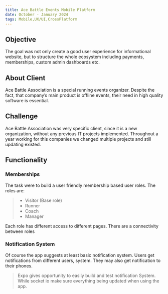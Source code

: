 ```yaml
---
title: Ace Battle Events Mobile Platform
date: October - January 2024
tags: Mobile,UX/UI,CrossPlatform
---
```


<MdxImage
  src="https://storage.googleapis.com/abe_cloud_storage/website%2Fmobile-preview.png"
  width={800}
  height={500}
  className="mx-auto mt-5 mb-4"
/>

## Objective

The goal was not only create a good user experience for informational website, but to structure the whole ecosystem including payments, memberships, custom admin dashboards etc.

## About Client

<div className="flex mt-8 gap-5 items-center">
  <MdxImage
    src="https://storage.googleapis.com/abe_cloud_storage/logo%2Fabm-logo-white.svg"
    width={150}
    height={150}
  />

<span className="text-primary">Ace Battle Association</span> is a special running
events organizer. Despite the fact, that company’s main product is offline events,
their need in high quality software is essential.

</div>

## Challenge

Ace Battle Association was very specific client, since it is a new organization,
without any previous IT projects implemented. Throughout a year working for this
companies we changed multiple projects and still updating existed.

## Functionality

### Memberships

<MdxImage
  src="https://storage.googleapis.com/abe_cloud_storage/website%2Fmembership-mobile.png"
  width={800}
  height={500}
  className="mx-auto mt-5 mb-4"
/>

The task were to build a user friendly membership based user roles.
The roles are:

> - Visitor (Base role)
> - Runner
> - Coach
> - Manager

Each role has different access to different pages. There are a connectivity between roles

### Notification System

<div className="flex flex-col md:flex-row justify-between gap-4">
  <div>
  
  Of course the app suggests at least basic notification system. Users get
  notifications from different users, system. They may also get notification to
  their phones.

> Expo gives opportunity to easily build and test notification System. While socket io make sure everything being updated when using the app.

  </div>

  <MdxImage
    src="https://storage.googleapis.com/abe_cloud_storage/website%2Fnotification-system.png"
    width={500}
    height={300}
    className="mt-5 mb-4"
  />
</div>
